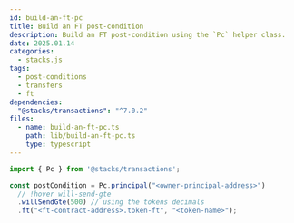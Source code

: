 ```yaml
---
id: build-an-ft-pc
title: Build an FT post-condition
description: Build an FT post-condition using the `Pc` helper class.
date: 2025.01.14
categories:
  - stacks.js
tags:
  - post-conditions
  - transfers
  - ft
dependencies:
  "@stacks/transactions": "^7.0.2"
files:
  - name: build-an-ft-pc.ts
    path: lib/build-an-ft-pc.ts
    type: typescript
---
```


```typescript
import { Pc } from '@stacks/transactions';

const postCondition = Pc.principal("<owner-principal-address>")
  // !hover will-send-gte
  .willSendGte(500) // using the tokens decimals
  .ft("<ft-contract-address>.token-ft", "<token-name>");
```